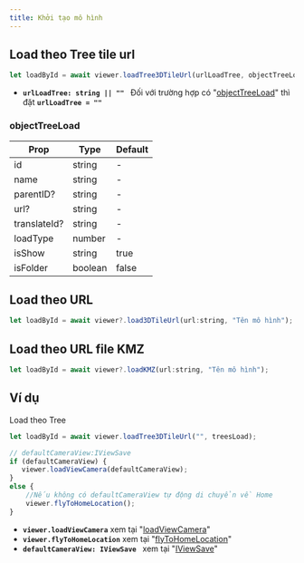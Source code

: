 ```yaml
---
title: Khởi tạo mô hình
---
```


## Load theo Tree tile url

```js
let loadById = await viewer.loadTree3DTileUrl(urlLoadTree, objectTreeLoad?);
```

- **`urlLoadTree: string || "" `** Đối với trường hợp có "[objectTreeLoad](loadView#objecttreeload)" thì đặt **`urlLoadTree = "" `**

### objectTreeLoad

| Prop         | Type    | Default |
| ------------ | ------- | ------- |
| id           | string  | -       |
| name         | string  | -       |
| parentID?    | string  | -       |
| url?         | string  | -       |
| translateId? | string  | -       |
| loadType     | number  | -       |
| isShow       | string  | true    |
| isFolder     | boolean | false   |

## Load theo URL

```js
let loadById = await viewer?.load3DTileUrl(url:string, "Tên mô hình");
```

## Load theo URL file KMZ

```js
let loadById = await viewer?.loadKMZ(url:string, "Tên mô hình");
```

## Ví dụ
Load theo Tree
```js
let loadById = await viewer.loadTree3DTileUrl("", treesLoad);

// defaultCameraView:IViewSave
if (defaultCameraView) {   
   viewer.loadViewCamera(defaultCameraView);
}      
else {
    //Nếu không có defaultCameraView tự động di chuyển về Home
    viewer.flyToHomeLocation();
}
```
- **`viewer.loadViewCamera`** xem tại "[loadViewCamera](sceneManage#loadviewcamera)"
- **`viewer.flyToHomeLocation`** xem tại "[flyToHomeLocation](sceneManage#flytohomelocation)"
- **`defaultCameraView: IViewSave `** xem tại "[IViewSave](sceneManage#iviewsave)"
